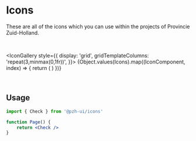 

<Meta title="Brand Identity/Icons" />

# Icons

These are all of the icons which you can use within the projects of Provincie Zuid-Holland.

<br />

<IconGallery
    style={{
        display: 'grid',
        gridTemplateColumns: 'repeat(3,minmax(0,1fr))',
    }}>
    {Object.values(Icons).map((IconComponent, index) => {
        return (
            <IconItem key={index} name={IconComponent.displayName}>
                <IconComponent />
            </IconItem>
        )
    })}
</IconGallery>

<br />

## Usage

```jsx
import { Check } from '@pzh-ui/icons'

function Page() {
    return <Check />
}
```
